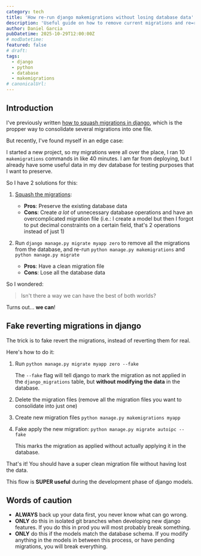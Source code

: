 ```yaml
---
category: tech
title: 'How re-run django makemigrations without losing database data'
description: 'Useful guide on how to remove current migrations and re=run makemigrations without losing all the data in your database'
author: Daniel Garcia
pubDatetime: 2025-10-29T12:00:00Z
# modDatetime:
featured: false
# draft:
tags:
  - django
  - python
  - database
  - makemigrations
# canonicalUrl:
---
```



## Introduction

I've previously written [how to squash migrations in django](https://daniel.es/blog/django-how-to-squash-migrations), which is the propper way to consolidate several migrations into one file.

But recently, I've found myself in an edge case:

I started a new project, so my migrations were all over the place, I ran 10 `makemigrations` commands in like 40 minutes. I am far from deploying, but I already have some useful data in my dev database for testing purposes that I want to preserve.

So I have 2 solutions for this:

1. [Squash the migrations](https://daniel.es/blog/django-how-to-squash-migrations):

   - **Pros**: Preserve the existing database data
   - **Cons**: Create _a lot_ of unnecessary database operations and have an overcomplicated migration file (i.e.: I create a model but then I forgot to put decimal constraints on a certain field, that's 2 operations instead of just 1)

2. Run `django manage.py migrate myapp zero` to remove all the migrations from the database, and re-run `python manage.py makemigrations` and `python manage.py migrate`

   - **Pros**: Have a clean migration file
   - **Cons**: Lose all the database data

So I wondered:

> Isn't there a way we can have the best of both worlds?

Turns out... **we can**!

<WebsiteDesignCTA client:visible />

## Fake reverting migrations in django

The trick is to fake revert the migrations, instead of reverting them for real.

Here's how to do it:

1. Run `python manage.py migrate myapp zero --fake`

   The `--fake` flag will tell django to mark the migration as not applied in the `django_migrations` table, but **without modifying the data** in the database.

2. Delete the migration files (remove all the migration files you want to consolidate into just one)

3. Create new migration files `python manage.py makemigrations myapp`

4. Fake apply the new migration: `python manage.py migrate autoipc --fake`

   This marks the migration as applied without actually applying it in the database.

That's it! You should have a super clean migration file without having lost the data.

This flow is **SUPER useful** during the development phase of django models.

## Words of caution

- **ALWAYS** back up your data first, you never know what can go wrong.
- **ONLY** do this in isolated git branches when developing new django features. If you do this in prod you will most probably break something.
- **ONLY** do this if the models match the database schema. If you modify anything in the models in between this process, or have pending migrations, you will break everything.
